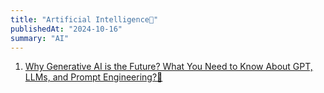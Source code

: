```yaml
---
title: "Artificial Intelligence🤖"
publishedAt: "2024-10-16"
summary: "AI"
---
```


1. [Why Generative AI is the Future? What You Need to Know About GPT, LLMs, and Prompt Engineering?🤖](https://medium.com/@saikumaresh/why-generative-ai-is-the-future-what-you-need-to-know-about-gpt-llms-and-prompt-engineering-358e6e5aaeea)